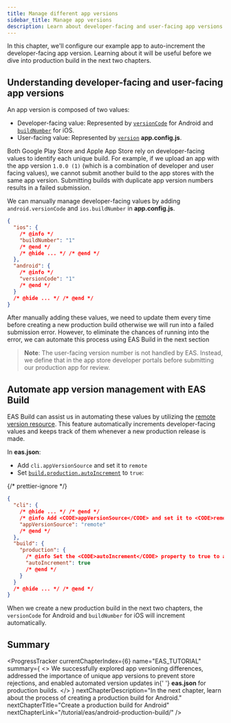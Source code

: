 ```yaml
---
title: Manage different app versions
sidebar_title: Manage app versions
description: Learn about developer-facing and user-facing app versions and how to manage them automatically.
---
```



In this chapter, we'll configure our example app to auto-increment the developer-facing app version. Learning about it will be useful before we dive into production build in the next two chapters.

## Understanding developer-facing and user-facing app versions

An app version is composed of two values:

- Developer-facing value: Represented by [`versionCode`](/versions/latest/config/app/#versioncode) for Android and [`buildNumber`](/versions/latest/config/app/#buildnumber) for iOS.
- User-facing value: Represented by [`version`](/versions/latest/config/app/#version) **app.config.js**.

Both Google Play Store and Apple App Store rely on developer-facing values to identify each unique build. For example, if we upload an app with the app version `1.0.0 (1)` (which is a combination of developer and user facing values), we cannot submit another build to the app stores with the same app version. Submitting builds with duplicate app version numbers results in a failed submission.

We can manually manage developer-facing values by adding `android.versionCode` and `ios.buildNumber` in **app.config.js**.

```json app.config.js
{
  "ios": {
    /* @info */
    "buildNumber": "1"
    /* @end */
    /* @hide ... */ /* @end */
  },
  "android": {
    /* @info */
    "versionCode": "1"
    /* @end */
  }
  /* @hide ... */ /* @end */
}
```

After manually adding these values, we need to update them every time before creating a new production build otherwise we will run into a failed submission error. However, to eliminate the chances of running into the error, we can automate this process using EAS Build in the next section

> **Note**: The user-facing version number is not handled by EAS. Instead, we define that in the app store developer portals before submitting our production app for review.

## Automate app version management with EAS Build

EAS Build can assist us in automating these values by utilizing the [remote version resource](/build-reference/app-versions/#remote-version-source). This feature automatically increments developer-facing values and keeps track of them whenever a new production release is made.

In **eas.json**:

- Add `cli.appVersionSource` and set it to `remote`
- Set [`build.production.autoIncrement`](/eas/json/#autoincrement-1) to `true`:

{/* prettier-ignore */}
```json eas.json
{
  "cli": {
    /* @hide ... */ /* @end */
    /* @info Add <CODE>appVersionSource</CODE> and set it to <CODE>remote</CODE>. */
    "appVersionSource": "remote"
    /* @end */
  },
  "build": {
    "production": {
      /* @info Set the <CODE>autoIncrement</CODE> property to true to automatically increment the <CODE>versionCode</CODE> or <CODE>buildNumber</CODE>. */
      "autoIncrement": true
      /* @end */
    }
  }
  /* @hide ... */ /* @end */
}
```

When we create a new production build in the next two chapters, the `versionCode` for Android and `buildNumber` for iOS will increment automatically.

## Summary

<ProgressTracker
  currentChapterIndex={6}
  name="EAS_TUTORIAL"
  summary={
    <>
      We successfully explored app versioning differences, addressed the importance of unique app
      versions to prevent store rejections, and enabled automated version updates in{' '}
      <strong>eas.json</strong> for production builds.
    </>
  }
  nextChapterDescription="In the next chapter, learn about the process of creating a production build for Android."
  nextChapterTitle="Create a production build for Android"
  nextChapterLink="/tutorial/eas/android-production-build/"
/>
